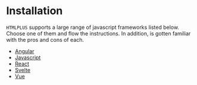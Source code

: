 # Installation

`HTMLPLUS` supports a large range of javascript frameworks listed below. Choose one of them and flow the instructions. In addition, is gotten familiar with the pros and cons of each.

- [Angular](/angular/installation)
- [Javascript](/javascript/installation)
- [React](/react/installation)
- [Svelte](/svelte/installation)
- [Vue](/vue/installation)
